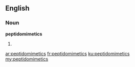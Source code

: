 ==English==

===Noun===
'''peptidomimetics'''

# {{plural of|peptidomimetic}}

[[ar:peptidomimetics]]
[[fr:peptidomimetics]]
[[ku:peptidomimetics]]
[[my:peptidomimetics]]